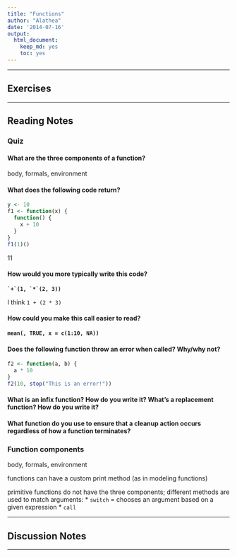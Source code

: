 ```yaml
---
title: "Functions"
author: "Alathea"
date: '2014-07-16'
output: 
  html_document:
    keep_md: yes
    toc: yes
---
```


***

## Exercises

***

## Reading Notes

### Quiz

#### What are the three components of a function?

body, formals, environment

#### What does the following code return?

```r
y <- 10
f1 <- function(x) {
  function() {
    x + 10
  }
}
f1(1)()
```

11

#### How would you more typically write this code?
**`` `+`(1, `*`(2, 3))``**

I think `1 + (2 * 3)`

#### How could you make this call easier to read?
**`mean(, TRUE, x = c(1:10, NA))`**



#### Does the following function throw an error when called?  Why/why not?
```r
f2 <- function(a, b) {
  a * 10
}
f2(10, stop("This is an error!"))
```



#### What is an infix function? How do you write it? What’s a replacement function? How do you write it?



#### What function do you use to ensure that a cleanup action occurs regardless of how a function terminates?


### Function components

body, formals, environment

functions can have a custom print method (as in modeling functions)

primitive functions do not have the three components; different methods are used to match arguments:
* `switch` = chooses an argument based on a given expression
* `call`

***

## Discussion Notes

***
